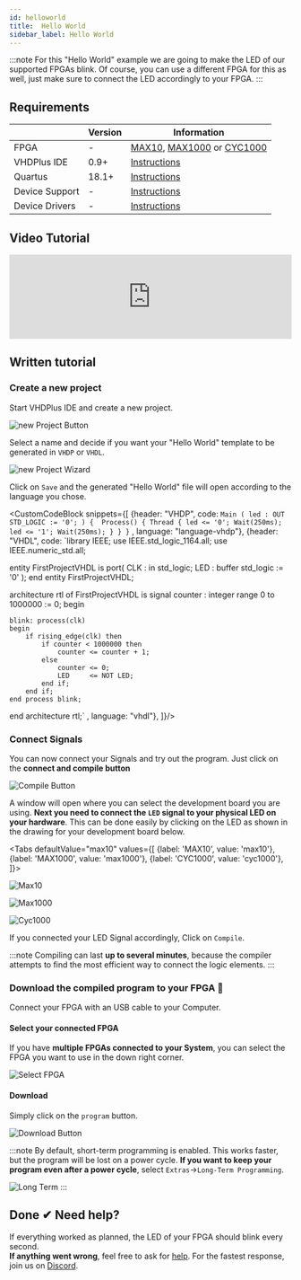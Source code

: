 ```yaml
---
id: helloworld
title:  Hello World
sidebar_label: Hello World
---
```



:::note
For this "Hello World" example we are going to make the LED of our supported FPGAs blink. 
Of course, you can use a different FPGA for this as well, just make sure to connect the LED accordingly to your FPGA.
:::

## Requirements

|   |Version|Information|
|---|---|---|
|FPGA          |-    |[MAX10](/docs/components/vhdpcore_max10), [MAX1000](/docs/components/max1000) or [CYC1000](/docs/components/cyc1000)|
|VHDPlus IDE   |0.9+ |[Instructions](/docs/getstarted#install-vhdplus-ide)|
|Quartus       |18.1+|[Instructions](/docs/getstarted#install-vhdplus-ide)|
|Device Support|-    |[Instructions](/docs/getstarted#install-vhdplus-ide)|
|Device Drivers|-    |[Instructions](/docs/getstarted/drivers)|

## Video Tutorial

<div class="fluidMedia"><iframe id="ytplayer" type="text/html" width="100%" src="https://www.youtube.com/embed/gu85f3Ac5Kk?autoplay=0&origin=http://vhdplus.com" frameborder="0" allowfullscreen></iframe></div>

## Written tutorial

### Create a new project
Start VHDPlus IDE and create a new project.

![new Project Button](/img/getstarted/NewProjectButton.png)

Select a name and decide if you want your "Hello World" template to be generated in `VHDP` or `VHDL`.

![new Project Wizard](/img/getstarted/NewProjectWizard.png)

Click on <code>Save</code> and the generated "Hello World" file will open according to the language you chose. 

<CustomCodeBlock snippets={[
    {header: "VHDP", code: 
`Main
(
    led : OUT STD_LOGIC := '0';
)
{ 
    Process()
    {
        Thread
        {
            led <= '0';
            Wait(250ms);
            led <= '1';
            Wait(250ms);
        }
    }
}`
, language: "language-vhdp"},
{header: "VHDL", code: 
`library IEEE;
use IEEE.std_logic_1164.all;
use IEEE.numeric_std.all;
 
entity FirstProjectVHDL is
    port(
        CLK : in     std_logic;
        LED : buffer std_logic := '0'
    );
end entity FirstProjectVHDL;
 
architecture rtl of FirstProjectVHDL is
    signal counter : integer range 0 to 1000000 := 0;
begin
 
    blink: process(clk)
    begin
        if rising_edge(clk) then
            if counter < 1000000 then
                counter <= counter + 1;
            else
                counter <= 0;
                LED     <= NOT LED;
            end if;
        end if;
    end process blink;
 
end architecture rtl;`
, language: "vhdl"},
]}/>

### Connect Signals

You can now connect your Signals and try out the program. 
Just click on the **connect and compile button**

![Compile Button](/img/getstarted/CompileButton.png)

A window will open where you can select the development board you are using. **Next you need to connect the `LED` signal to your physical LED on your hardware**.
This can be done easily by clicking on the LED as shown in the drawing for your development board below.

<Tabs
  defaultValue="max10"
  values={[
    {label: 'MAX10', value: 'max10'},
    {label: 'MAX1000', value: 'max1000'},
    {label: 'CYC1000', value: 'cyc1000'},
  ]}>
<TabItem value="max10">

![Max10](/img/getstarted/ConnectLEDMax10.png)

</TabItem>

<TabItem value="max1000">

![Max1000](/img/getstarted/ConnectLEDMax1000.png)

</TabItem>

<TabItem value="cyc1000">

![Cyc1000](/img/getstarted/ConnectLEDCyc1000.png)

</TabItem>

</Tabs>

If you connected your LED Signal accordingly, Click on `Compile`. 

:::note
Compiling can last **up to several minutes**, because the compiler attempts to find the most efficient way to connect the logic elements. 
:::

### Download the compiled program to your FPGA 🔽
Connect your FPGA with an USB cable to your Computer.

#### Select your connected FPGA
If you have **multiple FPGAs connected to your System**, you can select the FPGA you want to use in the down right corner.

![Select FPGA](/img/getstarted/SelectFPGA.png)

#### Download
Simply click on the `program` button.

![Download Button](/img/getstarted/DownloadButton.png)

:::note
By default, short-term programming is enabled. This works faster, but the program will be lost on a power cycle. 
**If you want to keep your program even after a power cycle**, select `Extras`->`Long-Term Programming`.

![Long Term](/img/getstarted/LongTerm.png)
:::

## Done ✔ Need help?

If everything worked as planned, the LED of your FPGA should blink every second.<br/>
**If anything went wrong**, feel free to ask for [help](/support).
For the fastest response, join us on [Discord](/Discord).
